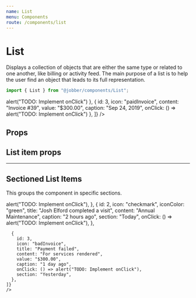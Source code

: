 ```yaml
---
name: List
menu: Components
route: /components/list
---
```



# List

<ComponentStatus stage="pre" responsive="no" accessible="no" />

Displays a collection of objects that are either the same type or related to one
another, like billing or activity feed. The main purpose of a list is to help
the user find an object that leads to its full representation.

```ts
import { List } from "@jobber/components/List";
```

<Playground>
  <Card>
    <List items={[
      {
        id: 1,
        icon: "wallet",
        iconColor: "orange",
        content: "Payment for Invoice #39",
        value: "-$300.00",
        caption: "Sep 25, 2019",
        onClick: () => alert("TODO: Implement onClick")
      },
      {
        id: 3,
        icon: "paidInvoice",
        content: "Invoice #39",
        value: "$300.00",
        caption: "Sep 24, 2019",
        onClick: () => alert("TODO: Implement onClick")
      },
    ]} />

  </Card>
</Playground>

## Props

<Props of={List} />

## List item props

<Props of={ListItem} />

---

## Sectioned List Items

This groups the component in specific sections.

<Playground>
  <Card>
    <List
    items={[
      {
        id: 1,
        icon: "addNote",
        title: "Darryl Tec added a note",
        content: ["_\"Called the client. Asked if they want the luxury package, they said yes!\"_", "Deck Build"],
        caption: "1 minute ago",
        section: "Today",
        isActive: true,
        onClick: () => alert("TODO: Implement onClick"),
      },
      {
        id: 2,
        icon: "checkmark",
        iconColor: "green",
        title: "Josh Elford completed a visit",
        content: "Annual Maintenance",
        caption: "2 hours ago",
        section: "Today",
        onClick: () => alert("TODO: Implement onClick"),
      },

      {
        id: 3,
        icon: "badInvoice",
        title: "Payment failed",
        content: "For services rendered",
        value: "$300.00",
        caption: "1 day ago",
        onClick: () => alert("TODO: Implement onClick"),
        section: "Yesterday",
      },
    ]}
    />

  </Card>
</Playground>
